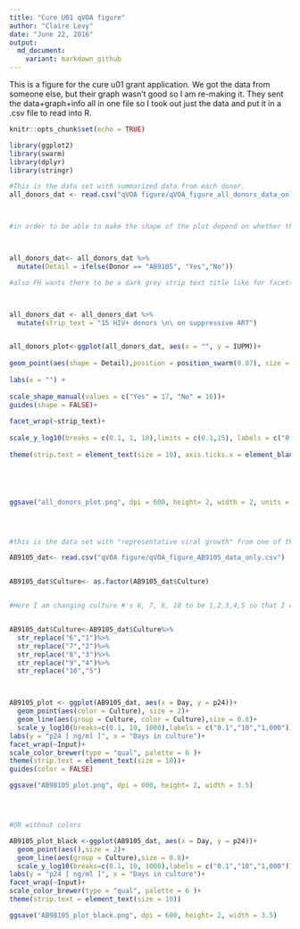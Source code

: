 ```yaml
---
title: "Cure U01 qVOA figure"
author: "Claire Levy"
date: "June 22, 2016"
output:
  md_document:
    variant: markdown_github
---
```


This is a figure for the cure u01 grant application. We got the data from someone else, but their graph wasn't good so I am re-making it. They sent the data+graph+info all in one file so I took out just the data and put it in a .csv file to read into R.

```r
knitr::opts_chunk$set(echo = TRUE)

library(ggplot2)
library(swarm)
library(dplyr)
library(stringr)

#This is the data set with summarized data from each donor.
all_donors_dat <- read.csv("qVOA figure/qVOA_figure_all_donors_data_only.csv")



#in order to be able to make the shape of the plot depend on whether the donor is AB9105 or some other donor, I'm adding a column to indicate that so I can refer to it in the ggplot2 call



all_donors_dat<- all_donors_dat %>%
  mutate(Detail = ifelse(Donor == "AB9105", "Yes","No"))

#also FH wants there to be a dark grey strip text title like for facetted plots. There isn't anything to facet on so I'll just make a column where all entries are the text I want in the strip and then facet on that to get the strip text



all_donors_dat <- all_donors_dat %>%
  mutate(strip_text = "15 HIV+ donors \n\ on suppressive ART")


all_donors_plot<-ggplot(all_donors_dat, aes(x = "", y = IUPM))+
  
geom_point(aes(shape = Detail),position = position_swarm(0.07), size = 2)+
  
labs(x = "") + 
  
scale_shape_manual(values = c("Yes" = 17, "No" = 16))+
guides(shape = FALSE)+
  
facet_wrap(~strip_text)+
  
scale_y_log10(breaks = c(0.1, 1, 10),limits = c(0.1,15), labels = c("0.1","1","10"))+
  
theme(strip.text = element_text(size = 10), axis.ticks.x = element_blank())





ggsave("all_donors_plot.png", dpi = 600, height= 2, width = 2, units = "in")




#this is the data set with "representative viral growth" from one of the donors: AB9105. "input" is # of CD4 cells, "p24" is ng/ml p24 from ELISA. if p24 = 0.01, it was below LOD.

AB9105_dat<- read.csv("qVOA figure/qVOA_figure_AB9105_data_only.csv")


AB9105_dat$Culture<- as.factor(AB9105_dat$Culture)


#Here I am changing culture #'s 6, 7, 8, 10 to be 1,2,3,4,5 so that I can have the same colors on each of the facets. They are different because the # of input CD4 cells is different, but all are from the same pt and I don't think we need to compare bwtwn cultures. Thus the legend is probably not necessary


AB9105_dat$Culture<-AB9105_dat$Culture%>%
  str_replace("6","1")%>%
  str_replace("7","2")%>%
  str_replace("8","3")%>%
  str_replace("9","4")%>%
  str_replace("10","5")



AB9105_plot <- ggplot(AB9105_dat, aes(x = Day, y = p24))+
  geom_point(aes(color = Culture), size = 2)+
  geom_line(aes(group = Culture, color = Culture),size = 0.8)+
  scale_y_log10(breaks=c(0.1, 10, 1000),labels = c("0.1","10","1,000"))+
labs(y = "p24 [ ng/ml ]", x = "Days in culture")+
facet_wrap(~Input)+
scale_color_brewer(type = "qual", palette = 6 )+
theme(strip.text = element_text(size = 10))+
guides(color = FALSE)

ggsave("AB98105_plot.png", dpi = 600, height= 2, width = 3.5)




#OR without colors

AB9105_plot_black <-ggplot(AB9105_dat, aes(x = Day, y = p24))+
  geom_point(aes(),size = 2)+
  geom_line(aes(group = Culture),size = 0.8)+
  scale_y_log10(breaks=c(0.1, 10, 1000),labels = c("0.1","10","1,000"))+
labs(y = "p24 [ ng/ml ]", x = "Days in culture")+
facet_wrap(~Input)+
scale_color_brewer(type = "qual", palette = 6 )+
theme(strip.text = element_text(size = 10))

ggsave("AB98105_plot_black.png", dpi = 600, height= 2, width = 3.5)

```



